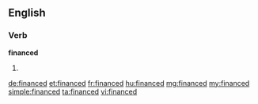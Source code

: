 ==English==

===Verb===
'''financed'''

# {{past of|finance}}

[[de:financed]]
[[et:financed]]
[[fr:financed]]
[[hu:financed]]
[[mg:financed]]
[[my:financed]]
[[simple:financed]]
[[ta:financed]]
[[vi:financed]]